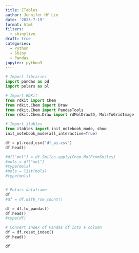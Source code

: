 ```yaml
---
title: ITables
author: Jennifer HY Lin
date: '2023-7-19'
format: html
filters:
  - shinylive
draft: true
categories:
  - Python
  - Shiny
  - Pandas
jupyter: python3
---
```


```python
# Import libraries
import pandas as pd
import polars as pl

# Import RDKit
from rdkit import Chem
from rdkit.Chem import Draw
from rdkit.Chem import PandasTools
from rdkit.Chem.Draw import rdMolDraw2D, MolsToGridImage

# Import itables
from itables import init_notebook_mode, show
init_notebook_mode(all_interactive=True)
```

```python
df = pl.read_csv("df_ai.csv")
df.head()
```

```python
#df["mol"] = df.Smiles.apply(Chem.MolFromSmiles)
#mols = df["mol"]
#type(mols)
#mols = list(mols)
#type(mols)


# Polars dataframe
df
#df = df.with_row_count()
```

```python
df = df.to_pandas()
df.head()
#type(df)
```

```python
# Convert index of Pandas df into a column
df = df.reset_index()
df.head()
```

```python
df
```

